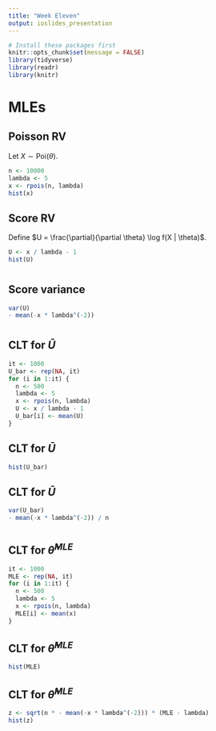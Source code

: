 ```yaml
---
title: "Week Eleven"
output: ioslides_presentation
---
```


```r
# Install these packages first
knitr::opts_chunk$set(message = FALSE)
library(tidyverse)
library(readr)
library(knitr)
```


# MLEs

## Poisson RV {.smaller .build}

Let $X \sim \textrm{Poi}(\theta)$.

```r
n <- 10000
lambda <- 5
x <- rpois(n, lambda)
hist(x)
```


## Score RV {.build}

Define $U = \frac{\partial}{\partial \theta} \log f(X | \theta)$.

```r
U <- x / lambda - 1
hist(U)
```


#

## Score variance {.build}

```r
var(U)
- mean(-x * lambda^(-2))
```


#

## CLT for $\bar{U}$ {.build}

```r
it <- 1000
U_bar <- rep(NA, it)
for (i in 1:it) {
  n <- 500
  lambda <- 5
  x <- rpois(n, lambda)
  U <- x / lambda - 1
  U_bar[i] <- mean(U)
}
```


## CLT for $\bar{U}$ {.build}

```r
hist(U_bar)
```


## CLT for $\bar{U}$ {.build}

```r
var(U_bar)
- mean(-x * lambda^(-2)) / n
```

#

## CLT for $\hat{\theta}^{MLE}$ {.build}

```r
it <- 1000
MLE <- rep(NA, it)
for (i in 1:it) {
  n <- 500
  lambda <- 5
  x <- rpois(n, lambda)
  MLE[i] <- mean(x)
}
```


## CLT for $\hat{\theta}^{MLE}$ {.build}

```r
hist(MLE)
```


## CLT for $\hat{\theta}^{MLE}$ {.build}

```r
z <- sqrt(n * - mean(-x * lambda^(-2))) * (MLE - lambda)
hist(z)
```

